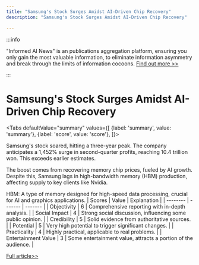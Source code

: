 ```yaml
---
title: "Samsung's Stock Surges Amidst AI-Driven Chip Recovery"
description: "Samsung's Stock Surges Amidst AI-Driven Chip Recovery"

---
```



:::info

"Informed AI News" is an publications aggregation platform, ensuring you only gain the most valuable information, to eliminate information asymmetry and break through the limits of information cocoons.  [Find out more >>](/)

:::

# Samsung's Stock Surges Amidst AI-Driven Chip Recovery


<Tabs
	defaultValue="summary"
	values={[
	{label: 'summary', value: 'summary'},
	{label: 'score', value: 'score'},
]}>
<TabItem value="summary">


Samsung's stock soared, hitting a three-year peak. The company anticipates a 1,452% surge in second-quarter profits, reaching 10.4 trillion won. This exceeds earlier estimates.

The boost comes from recovering memory chip prices, fueled by AI growth. Despite this, Samsung lags in high-bandwidth memory (HBM) production, affecting supply to key clients like Nvidia.

HBM: A type of memory designed for high-speed data processing, crucial for AI and graphics applications.
</TabItem>
<TabItem value="score">
	| Scores     | Value   | Explanation |
	| -------- | ------- | ------- |
	| Objectivity  | 6    | Comprehensive reporting with in-depth analysis.    |
	| Social Impact | 4     | Strong social discussion, influencing some public opinion.    |
	| Credibility    | 5    | Solid evidence from authoritative sources.    |
	| Potential    | 5    | Very high potential to trigger significant changes.    |
	| Practicality    | 4    | Highly practical, applicable to real problems.    |
	| Entertainment Value    | 3    | Some entertainment value, attracts a portion of the audience.    |
</TabItem>
</Tabs>

[Full article>>](https://slashdot.org/story/24/07/05/1927202/samsung-stock-hits-three-year-high-with-boost-from-ai?utm_source=rss1.0mainlinkanon&utm_medium=feed)
